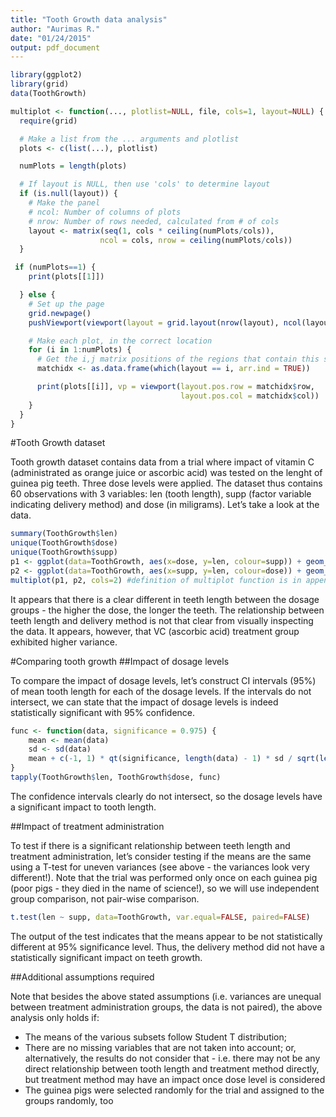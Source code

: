 ```yaml
---
title: "Tooth Growth data analysis"
author: "Aurimas R."
date: "01/24/2015"
output: pdf_document
---
```


```r
library(ggplot2)
library(grid)
data(ToothGrowth)

multiplot <- function(..., plotlist=NULL, file, cols=1, layout=NULL) {
  require(grid)

  # Make a list from the ... arguments and plotlist
  plots <- c(list(...), plotlist)

  numPlots = length(plots)

  # If layout is NULL, then use 'cols' to determine layout
  if (is.null(layout)) {
    # Make the panel
    # ncol: Number of columns of plots
    # nrow: Number of rows needed, calculated from # of cols
    layout <- matrix(seq(1, cols * ceiling(numPlots/cols)),
                    ncol = cols, nrow = ceiling(numPlots/cols))
  }

 if (numPlots==1) {
    print(plots[[1]])

  } else {
    # Set up the page
    grid.newpage()
    pushViewport(viewport(layout = grid.layout(nrow(layout), ncol(layout))))

    # Make each plot, in the correct location
    for (i in 1:numPlots) {
      # Get the i,j matrix positions of the regions that contain this subplot
      matchidx <- as.data.frame(which(layout == i, arr.ind = TRUE))

      print(plots[[i]], vp = viewport(layout.pos.row = matchidx$row,
                                      layout.pos.col = matchidx$col))
    }
  }
}
```

#Tooth Growth dataset

Tooth growth dataset contains data from a trial where impact of vitamin C (administrated as orange juice or ascorbic acid) was tested on the lenght of guinea pig teeth. Three dose levels were applied. The dataset thus contains 60 observations with 3 variables: len (tooth length), supp (factor variable indicating delivery method) and dose (in miligrams). Let's take a look at the data.

```r
summary(ToothGrowth$len)
unique(ToothGrowth$dose)
unique(ToothGrowth$supp)
p1 <- ggplot(data=ToothGrowth, aes(x=dose, y=len, colour=supp)) + geom_point(shape=10)
p2 <- ggplot(data=ToothGrowth, aes(x=supp, y=len, colour=dose)) + geom_point(shape=10)
multiplot(p1, p2, cols=2) #definition of multiplot function is in appendix.

```

It appears that there is a clear different in teeth length between the dosage groups - the higher the dose, the longer the teeth. The relationship between teeth length and delivery method is not that clear from visually inspecting the data. It appears, however, that VC (ascorbic acid) treatment group exhibited higher variance.

#Comparing tooth growth
##Impact of dosage levels

To compare the impact of dosage levels, let's construct CI intervals (95%) of mean tooth length for each of the dosage levels. If the intervals do not intersect, we can state that the impact of dosage levels is indeed statistically significant with 95% confidence.

```r
func <- function(data, significance = 0.975) {
    mean <- mean(data)
    sd <- sd(data)
    mean + c(-1, 1) * qt(significance, length(data) - 1) * sd / sqrt(length(data))
}
tapply(ToothGrowth$len, ToothGrowth$dose, func)

```

The confidence intervals clearly do not intersect, so the dosage levels have a significant impact to tooth length.

##Impact of treatment administration

To test if there is a significant relationship between teeth length and treatment administration, let's consider testing if the means are the same using a T-test for uneven variances (see above - the variances look very different!). Note that the trial was performed only once on each guinea pig (poor pigs - they died in the name of science!), so we will use independent group comparison, not pair-wise comparison.

```r
t.test(len ~ supp, data=ToothGrowth, var.equal=FALSE, paired=FALSE)
```

The output of the test indicates that the means appear to be not statistically different at 95% significance level. Thus, the delivery method did not have a statistically significant impact on teeth growth.

##Additional assumptions required

Note that besides the above stated assumptions (i.e. variances are unequal between treatment administration groups, the data is not paired), the above analysis only holds if:

- The means of the various subsets follow Student T distribution;
- There are no missing variables that are not taken into account; or, alternatively, the results do not consider that - i.e. there may not be any direct relationship between tooth length and treatment method directly, but treatment method may have an impact once dose level is considered
- The guinea pigs were selected randomly for the trial and assigned to the groups randomly, too